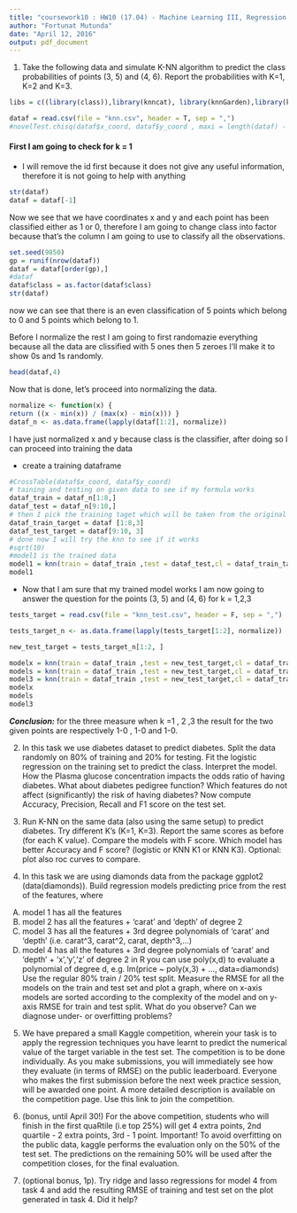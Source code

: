```yaml
---
title: "coursework10 : HW10 (17.04) - Machine Learning III, Regression analysis"
author: "Fortunat Mutunda"
date: "April 12, 2016"
output: pdf_document
---
```



1. Take the following data and simulate K-NN algorithm to predict the class probabilities of points (3, 5) and (4, 6). Report the probabilities with K=1, K=2 and K=3.

```r
libs = c((library(class)),library(knncat), library(knnGarden),library(knnIndep),library(ggplot2), library(gmodels))

dataf = read.csv(file = "knn.csv", header = T, sep = ",")
#novelTest.chisq(dataf$x_coord, dataf$y_coord , maxi = length(dataf) - 1)

```

#### First I am going to check for k = 1

* I will remove the id first because it does not give any useful information, therefore it is not going to help with anything

```r
str(dataf)
dataf = dataf[-1]
```
Now we see that we have coordinates x and y and each point has been classified either as 1 or 0, therefore I am going to change class into factor 
because that's the column I am going to use to classify all the observations.

```r
set.seed(9850)
gp = runif(nrow(dataf))
dataf = dataf[order(gp),]
#dataf
dataf$class = as.factor(dataf$class)
str(dataf)
```
now we can see that there is an even classification of 5 points which belong to 0
and 5 points which belong to 1.

Before I normalize the rest I am going to first randomazie everything because all the data are clissified with 5 ones then 5 zeroes 
I'll make it to show 0s and 1s randomly.

```r
head(dataf,4)
```

Now that is done, let's proceed into normalizing the data.

```r
normalize <- function(x) {
return ((x - min(x)) / (max(x) - min(x))) }
dataf_n <- as.data.frame(lapply(dataf[1:2], normalize))
```

I have just normalized x and y because class is the classifier, after doing so I can proceed into training the data


* create a training dataframe 

```r
#CrossTable(dataf$x_coord, dataf$y_coord)
# taining and testing on given data to see if my formula works
dataf_train = dataf_n[1:8,]
dataf_test = dataf_n[9:10,]
# then I pick the training taget which will be taken from the original dataset
dataf_train_target = dataf [1:8,3] 
dataf_test_target = dataf[9:10, 3]
# done now I will try the knn to see if it works 
#sqrt(10)
#model1 is the trained data
model1 = knn(train = dataf_train ,test = dataf_test,cl = dataf_train_target,k = 3 )
model1
```

* Now that I am sure that my trained model works I am now going to answer the question for the points (3, 5) and (4, 6)
for k = 1,2,3


```r
tests_target = read.csv(file = "knn_test.csv", header = F, sep = ",")

tests_target_n <- as.data.frame(lapply(tests_target[1:2], normalize))

new_test_target = tests_target_n[1:2, ]

modelx = knn(train = dataf_train ,test = new_test_target,cl = dataf_train_target,k = 1 )
models = knn(train = dataf_train ,test = new_test_target,cl = dataf_train_target,k = 2 )
model3 = knn(train = dataf_train ,test = new_test_target,cl = dataf_train_target,k = 3 )
modelx
models
model3 
```

***Conclusion:*** for the three measure when k =1 , 2 ,3 the result for the two given points are respectively 1-0 , 1-0 and 1-0.


2. In this task we use diabetes dataset to predict diabetes.
Split the data randomly on 80% of training and 20% for testing.
Fit the logistic regression on the training set to predict the class.
Interpret the model. How the Plasma glucose concentration impacts the odds ratio of having diabetes. What about diabetes pedigree function? Which features do not affect (significantly) the risk of having diabetes?
Now compute Accuracy, Precision, Recall and F1 score on the test set.


3. Run K-NN on the same data (also using the same setup) to predict diabetes.
Try different K's (K=1, K=3).
Report the same scores as before (for each K value).
Compare the models with F score. Which model has better Accuracy and F score? (logistic or KNN K1 or KNN K3).
Optional: plot also roc curves to compare.


4. In this task we are using diamonds data from the package ggplot2 (data(diamonds)). Build regression models predicting price from the rest of the features, where
A) model 1 has all the features
B) model 2 has all the features + 'carat' and 'depth' of degree 2
C) model 3 has all the features + 3rd degree polynomials of 'carat' and 'depth' (i.e. carat^3, carat^2, carat, depth^3,...)
D) model 4 has all the features + 3rd degree polynomials of 'carat' and 'depth' + 'x','y','z' of degree 2
in R you can use poly(x,d) to evaluate a polynomial of degree d, e.g. lm(price ~ poly(x,3) + ..., data=diamonds)
Use the regular 80% train / 20% test split.
Measure the RMSE for all the models on the train and test set and plot a graph, where on x-axis models are sorted according to the complexity of the model and on y-axis RMSE for train and test split. What do you observe? Can we diagnose under- or overfitting problems?


5. We have prepared a small Kaggle competition, wherein your task is to apply the regression techniques you have learnt to predict the numerical value of the target variable in the test set. The competition is to be done individually. As you make submissions, you will immediately see how they evaluate (in terms of RMSE) on the public leaderboard. Everyone who makes the first submission before the next week practice session, will be awarded one point. A more detailed description is available on the competition page. Use this link to join the competition.

6. (bonus, until April 30!) For the above competition, students who will finish in the first quaRtile (i.e top 25%) will get 4 extra points, 2nd quartile - 2 extra points, 3rd - 1 point. Important! To avoid overfitting on the public data, kaggle performs the evaluation only on the 50% of the test set. The predictions on the remaining 50% will be used after the competition closes, for the final evaluation.

7. (optional bonus, 1p). Try ridge and lasso regressions for model 4 from task 4 and add the resulting RMSE of training and test set on the plot generated in task 4. Did it help?